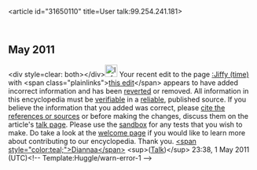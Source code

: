 <article id="31650110" title=User talk:99.254.241.181>
	<talkpage id="31650110" title="User talk:99.254.241.181">

== May 2011 ==

&lt;div style=clear: both&gt;&lt;/div&gt;[[Image:Information.svg|25px|alt=|link=]] Your recent edit to the page [[:Jiffy (time)]] with &lt;span class=&quot;plainlinks&quot;&gt;[http://en.wikipedia.org/wiki/Jiffy_(time)?diff=426973050 this edit]&lt;/span&gt; appears to have added incorrect information and has been [[Help:Reverting|reverted]] or removed. All information in this encyclopedia must be [[Wikipedia:Verifiability|verifiable]] in a [[Wikipedia:Identifying reliable sources|reliable]], published source. If you believe the information that you added was correct, please [[Wikipedia:Citing sources|cite the references or sources]] or before making the changes, discuss them on the article's [[Wikipedia:Talk page guidelines|talk page]]. Please use the [[Wikipedia:Sandbox|sandbox]] for any tests that you wish to make. Do take a look at the [[Wikipedia:Welcoming committee/Welcome to Wikipedia|welcome page]] if you would like to learn more about contributing to our encyclopedia. Thank you. [[User:Diannaa|&lt;span style=&quot;color:teal;&quot;&gt;Diannaa&lt;/span&gt;]] &lt;sup&gt;([[User talk:Diannaa|Talk]])&lt;/sup&gt; 23:38, 1 May 2011 (UTC)&lt;!-- Template:Huggle/warn-error-1 --&gt;
	</talkpage>
</article>